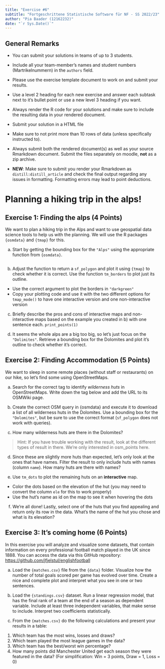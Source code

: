 ```yaml
---
title: "Exercise #6"
subtitle: "Fortgeschrittene Statistische Software für NF - SS 2022/23"
author: "Pia Baader (12162232)"
date: "`r Sys.Date()`"
---
```


## General Remarks

-   You can submit your solutions in teams of up to 3 students.

-   Include all your team-member's names and student numbers
    (Martrikelnummern) in the `authors` field.

-   Please use the exercise template document to work on and submit your
    results.

-   Use a level 2 heading for each new exercise and answer each subtask
    next to it's bullet point or use a new level 3 heading if you want.

-   Always render the R code for your solutions and make sure to include
    the resulting data in your rendered document.

-   Submit your solution in a HTML file

-   Make sure to not print more than 10 rows of data (unless
    specifically instructed to).

-   Always submit both the rendered document(s) as well as your source
    Rmarkdown document. Submit the files separately on moodle, **not**
    as a zip archive.

-   **NEW**: Make sure to submit you render your Rmarkdown as
    `distill:distill_article` and check the final output regarding any
    issues in formatting. Formatting errors may lead to point
    deductions.

# Planning a hiking trip in the alps!

## Exercise 1: Finding the alps (4 Points)

We want to plan a hiking trip in the Alps and want to use geospatial
data science tools to help us with the planning. We will use the R
packages `{osmdata}` and `{tmap}` for this.

a)  Start by getting the bounding box for the `"Alps"` using the
    appropriate function from `{osmdata}`.
```r

```


b)  Adjust the function to return a `sf_polygon` and plot it using
    `{tmap}` to check whether it is correct. Use the function
    `tm_borders` to plot just its outline.

-   Use the correct argument to plot the borders in `"darkgreen"`
-   Copy your plotting code and use it with the two different options
    for `tmap_mode()` to have one interactive version and one
    non-interactive version

c)  Briefly describe the pros and cons of interactive maps and
    non-interactive maps based on the example you created in b) with one
    sentence each. `print_points(1)`

d)  It seems the whole alps are a big too big, so let's just focus on
    the `"Dolimites"`. Retrieve a bounding box for the Dolomites and
    plot it's outline to check whether it's correct.

## Exercise 2: Finding Accommodation (5 Points)

We want to sleep in some remote places (without staff or restaurants) on
our hike, so let's find some using OpenStreetMaps.

a)  Search for the correct tag to identify *wilderness huts* in
    OpenStreetMaps. Write down the tag below and add the URL to its
    OSMWiki page.

b)  Create the correct OSM query in {osmdata} and execute it to download
    a list of all wilderness huts in the Dolomites. Use a bounding box
    for the `"Dolomites"`, but be sure to use the correct format
    (`sf_polygon` does not work with queries).

c)  How many wilderness huts are there in the Dolomites?

> Hint: If you have trouble working with the result, look at the
> different types of result in there. We're only interested in
> osm_points here.

d)  Since these are slightly more huts than expected, let's only look at
    the ones that have names. Filter the result to only include huts
    with names (column `name`). How many huts are there with names?

e)  Use `tm_dots` to plot the remaining huts on an **interactive** map.

-   Color the dots based on the elevation of the hut (you may need to
    convert the column `ele` for this to work properly)
-   Use the hut's name as id on the map to see it when hovering the dots

f)  We're all done! Lastly, select one of the huts that you find
    appealing and return only its row in the data. What's the name of
    the hut you chose and what is its elevation?

## Exercise 3: It's coming home (6 Points)

In this exercise you will analyze and visualize some datasets, that
contain information on every professional football match played in the
UK since 1888. You can access the data via this GitHub repository:
<https://github.com/jfjelstul/englishfootball>

a)  Load the `{matches.csv}` file from the `{data}` folder. Visualize
    how the number of total goals scored per game has evolved over time.
    Create a nice and complete plot and interpret what you see in one or
    two sentences.

b)  Load the `{standings.csv}` dataset. Run a linear regression model,
    that has the final rank of a team at the end of a season as
    dependent variable. Include at least three independent variables,
    that make sense to include. Interpret two coefficients
    statistically.

c)  From the `{matches.csv}` do the following calculations and present
    your results in a table:

1.  Which team has the most wins, losses and draws?
2.  Which team played the most league games in the data?
3.  Which team has the best/worst win percentage?
4.  How many points did Manchester United get each season they were
    featured in the data? (For simplification: Win = 3 points, Draw = 1,
    Loss = 0)
